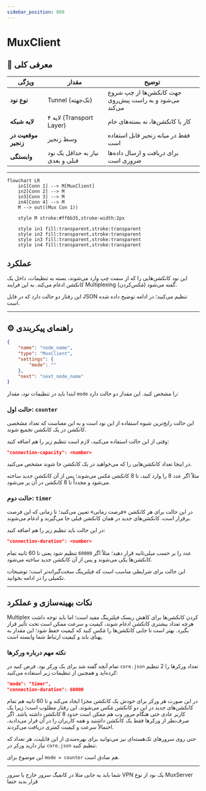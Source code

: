```yaml
---
sidebar_position: 800
---
```


# MuxClient

## 📖 معرفی کلی

| ویژگی              | مقدار                      | توضیح                                                    |
|--------------------|----------------------------|----------------------------------------------------------|
| **نوع نود**        | Tunnel (تک‌جهته)           | جهت کانکشن‌ها از چپ شروع می‌شود و به راست پیش‌روی می‌کند |
| **لایه شبکه**      | لایه ۴ (Transport Layer)   | کار با کانکشن‌ها، نه بسته‌های خام                        |
| **موقعیت در زنجیر**| وسط زنجیر                  | فقط در میانه زنجیر قابل استفاده است                     |
| **وابستگی**        | نیاز به حداقل یک نود قبلی و بعدی | برای دریافت و ارسال داده‌ها ضروری است                 |

---

```mermaid
flowchart LR
    in1[Conn 1] --> M[MuxClient]
    in2[Conn 2] --> M
    in3[Conn 3] --> M
    in4[Conn 4] --> M
    M --> out((Mux Con 1))

    style M stroke:#ff6b35,stroke-width:2px

    style in1 fill:transparent,stroke:transparent
    style in2 fill:transparent,stroke:transparent
    style in3 fill:transparent,stroke:transparent
    style in4 fill:transparent,stroke:transparent
```


## عملکرد

این نود کانکشن‌هایی را که از سمت چپ وارد می‌شوند، بسته به تنظیمات، داخل یک کانکشن ادغام می‌کند.
به این فرایند Multiplexing (مَکس‌کردن) گفته می‌شود.

این رفتار دو حالت دارد که در فایل JSON تنظیم می‌کنید؛ در ادامه توضیح داده شده است.

---

## ⚙️ راهنمای پیکربندی

```json
{
    "name": "node_name",
    "type": "MuxClient",
    "settings": {
        "mode": ""
    },
    "next": "next_node_name"
}
```

ابتدا باید در تنظیمات نود، مقدار `mode` را مشخص کنید. این مقدار دو حالت دارد:

### حالت اول: `counter`

این حالت رایج‌ترین شیوه استفاده از این نود است و به این معناست که تعداد مشخصی کانکشن در یک کانکشن
تجمیع شوند.

وقتی از این حالت استفاده می‌کنید، لازم است تنظیم زیر را هم اضافه کنید:

```json
"connection-capacity": <number>
```

در اینجا تعداد کانکشن‌هایی را که می‌خواهید در یک کانکشن جا شوند مشخص می‌کنید.

مثلاً اگر عدد 8 را وارد کنید، تا 8 کانکشن مَکس می‌شوند؛ پس از آن کانکشن جدید ساخته می‌شود و مجدداً تا 8 کانکشن در آن پر می‌شود.

### حالت دوم: `timer`

در این حالت برای هر کانکشن «فرصت زمانی» تعیین می‌کنید؛ تا زمانی که این فرصت برقرار است، کانکشن‌های جدید در همان کانکشن قبلی جا می‌گیرند و ادغام می‌شوند.

در این حالت باید تنظیم زیر را هم اضافه کنید:

```json
"connection-duration": <number>
```

عدد را بر حسب میلی‌ثانیه قرار دهید؛ مثلاً اگر `60000` تنظیم شود یعنی تا 60 ثانیه تمام کانکشن‌ها یکی می‌شوند و پس از آن کانکشن جدید ساخته می‌شود.

این حالت برای شرایطی مناسب است که فیلترینگ سخت‌گیرانه‌تر است؛ توضیحات تکمیلی را در ادامه بخوانید.

---

## نکات بهینه‌سازی و عملکرد

Multiplex کردن کانکشن‌ها برای کاهش ریسک فیلترینگ مفید است؛ اما باید توجه داشت هرچه تعداد بیشتری کانکشن ادغام شوند،
کیفیت و سرعت ممکن است تحت تأثیر قرار بگیرد. بهتر است تا جایی کانکشن‌ها را مَکس کنید که کیفیت حفظ شود؛
این مقدار به پهنای باند و کیفیت ارتباط شما وابسته است.

### نکته مهم درباره ورکرها

تمام آنچه گفته شد برای یک ورکر بود. فرض کنید در `core.json` تعداد ورکرها را 2 تنظیم کرده‌اید و همچنین از تنظیمات زیر استفاده می‌کنید:

```json
"mode": "timer",
"connection-duration": 60000
```

در این صورت هر ورکر برای خودش یک کانکشن مجزا ایجاد می‌کند و تا 60 ثانیه هم تمام کانکشن‌های جدید در این دو کانکشن مَکس می‌شوند.
این رفتار مطلوب است؛ زیرا یک کاربر عادی حتی هنگام مرور وب هم ممکن است حدود 8 کانکشن داشته باشد.
اگر صرف‌نظر از ورکرها فقط یک کانکشن داشتید و همه کاربران را در آن قرار می‌دادید، احتمالاً سرعت و کیفیت کمتری دریافت می‌کردند.

حتی روی سرورهای تک‌هسته‌ای نیز می‌توانید برای بهره‌مندی از این قابلیت، هر تعداد که نیاز دارید ورکر در `core.json` تنظیم کنید.

این موضوع برای `mode = counter` هم صادق است.

---

شما باید یه جایی مثلا در کانفیگ سرور خارج یا سرور VPN یک نود از نوع MuxServer قرار بدید حتما 